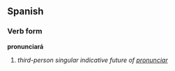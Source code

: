==Spanish==
===Verb form===
'''pronunciará'''

# ''third-person singular indicative future of [[pronunciar]]''